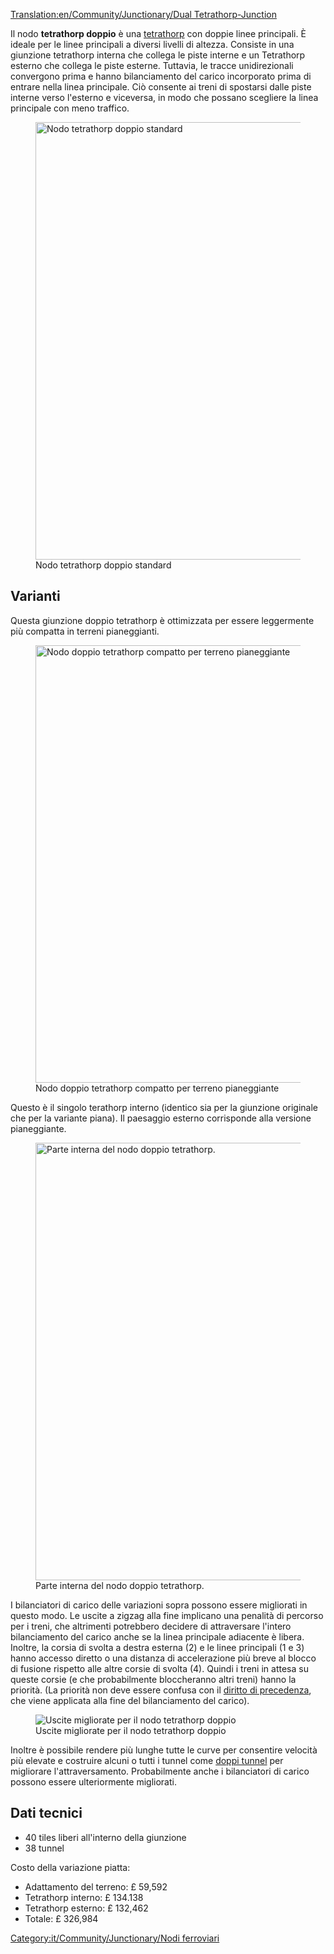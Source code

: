 [[Translation:en/Community/Junctionary/Dual Tetrathorp-Junction]]

{{it/Community/Junctionary/Nodi ferroviari}}
Il nodo '''tetrathorp doppio''' è una [[it/Community/Junctionary/Tetrathorp|tetrathorp]] con doppie linee principali. È ideale per le linee principali a diversi livelli di altezza. Consiste in una giunzione tetrathorp interna che collega le piste interne e un Tetrathorp esterno che collega le piste esterne. Tuttavia, le tracce unidirezionali convergono prima e hanno bilanciamento del carico incorporato prima di entrare nella linea principale. Ciò consente ai treni di spostarsi dalle piste interne verso l'esterno e viceversa, in modo che possano scegliere la linea principale con meno traffico.

[[File:en/Community/Junctionary/Dual Ttj orig.png|center|thumb|700px|Nodo tetrathorp doppio standard]]

{{it/Community/Junctionary/Requisiti nodo|Circa £330,000|3|1|0|1,5|1|1|1|1|0|0|0||I treni guasti bloccano una sola linea.|
* Può gestire molti treni alla volta.
* Richiede la patch [[en/Archive/Manual/Settings/Build on slopes | building on slopes]] da abilitare (solo per le vecchie versioni di OpenTTD).
* Chiaramente strutturato, quindi probabilmente più facile da ricordare e da costruire rispetto alle giunzioni ugualmente grandi.
* Design modulare: puoi costruire prima le corsie interne, con poco spazio in più rispetto al singolo [[it/Community/Junctionary/Tetrathorp|nodo tetrathorp]] e aggiungere successivamente le corsie esterne.
'''Suggerimenti'''
* Inizia a costruire il singolo Tetrathorp interno (controlla se funziona) quindi espandi la giunzione verso l'esterno.
* Le corsie esterne per girare a destra possono essere facilmente allungate, in modo che possano contenere il tuo treno più lungo.
}}

==Varianti==
Questa giunzione doppio tetrathorp è ottimizzata per essere leggermente più compatta in terreni pianeggianti.

[[File:en/Community/Junctionary/Dual Ttj flat.png|center|thumb|700px|Nodo doppio tetrathorp compatto per terreno pianeggiante]]

Questo è il singolo terathorp interno (identico sia per la giunzione originale che per la variante piana). Il paesaggio esterno corrisponde alla versione pianeggiante.

[[File:en/Community/Junctionary/Dual Ttj part.png|center|thumb|700px|Parte interna del nodo doppio tetrathorp.]]

I bilanciatori di carico delle variazioni sopra possono essere migliorati in questo modo. Le uscite a zigzag alla fine implicano una penalità di percorso per i treni, che altrimenti potrebbero decidere di attraversare l'intero bilanciamento del carico anche se la linea principale adiacente è libera. Inoltre, la corsia di svolta a destra esterna (2) e le linee principali (1 e 3) hanno accesso diretto o una distanza di accelerazione più breve al blocco di fusione rispetto alle altre corsie di svolta (4). Quindi i treni in attesa su queste corsie (e che probabilmente bloccheranno altri treni) hanno la priorità. (La priorità non deve essere confusa con il [[en/Confluenza con priorità|diritto di precedenza]], che viene applicata alla fine del bilanciamento del carico).

[[File:en/Community/Junctionary/Dual Ttj exits.png|center|frame|Uscite migliorate per il nodo tetrathorp doppio]]

Inoltre è possibile rendere più lunghe tutte le curve per consentire velocità più elevate e costruire alcuni o tutti i tunnel come [[it/Community/Junctionary/Doppi tunnel|doppi tunnel]] per migliorare l'attraversamento. Probabilmente anche i bilanciatori di carico possono essere ulteriormente migliorati.

==Dati tecnici==
* 40 tiles liberi all'interno della giunzione
* 38 tunnel
Costo della variazione piatta:
* Adattamento del terreno: £ 59,592
* Tetrathorp interno: £ 134.138
* Tetrathorp esterno: £ 132,462
* Totale: £ 326,984

[[Category:it/Community/Junctionary/Nodi ferroviari]]
